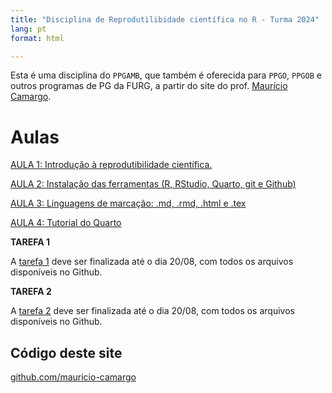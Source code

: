 ```yaml
---
title: "Disciplina de Reprodutilibidade científica no R - Turma 2024"
lang: pt
format: html

---
```


:::{.callout-note}
Esta é uma disciplina do `PPGAMB`, que também é oferecida para `PPGO`, `PPGOB` e outros programas de PG da FURG, a partir do site do prof. [Maurício Camargo](https://mauricio-camargo.github.io/).  
:::


# Aulas

[AULA 1: Introdução à reprodutibilidade científica.](Aula1.html)

[AULA 2: Instalação das ferramentas (R, RStudio, Quarto, git e Github)](https://mauricio-camargo.github.io/r-eutilizaveis/tutorial_integrar_github_rstudio.html) 

[AULA 3: Linguagens de marcação: .md, .rmd, .html e .tex](AulaMarkupLang.html)

[AULA 4: Tutorial do Quarto](Tutorial_Quarto.html)


:::{.callout}
**TAREFA 1**

A [tarefa 1](Tarefa1.html) deve ser finalizada até o dia 20/08, com todos os arquivos disponíveis no Github. 

:::

:::{.callout}
**TAREFA 2**

A [tarefa 2](Tarefa2.html) deve ser finalizada até o dia 20/08, com todos os arquivos disponíveis no Github. 

:::

<!--
## Sites dos alunos construídos com Quarto e revealjs dentro do RStudio usando o Github:

- [Bruno](https://blinhares94.github.io/repr_furg/)
- [Josiana](https://josianamm.github.io/Reprodutibilidade/)
- [Letícia](https://dentinho09.github.io/reprod_aula/)
- [Marybeth](https://marybethcostilla.github.io/again/)
- [Rosana](https://rosanacosta1995.github.io/air_pollution/)
---
-->


<!--
## Tutoriais de RMarkdown, Quarto, Git e Github.

::: aside
Estes tutoriais estão em constante aprimoramento, incorporando regularmente novos aprendizados e atualizações.
:::


[Tutorial de integração entre RStudio e Github](https://mauricio-camargo.github.io/r-eutilizaveis/tutorial_integrar_github_rstudio.html)

Os demais tutorais estão atualmente [nesta página](https://mauricio-camargo.github.io/r-eutilizaveis.html).

# Tutoriais

[Tutorial instação do RStudio e Git](Integrar_Git_RStudio.html)  
[Tutorial do Quarto - sempre em evolução](Tutorial_Quarto.html)  
[Página de exemplo do Quarto](Pagina_Exemplo.html)
[]()

---
::: aside
O site pode ser clonado do Github para o RStudio. Entre no repositório do site no Github e clique em "clonar".
:::

-->


## Código deste site

[github.com/mauricio-camargo](https://github.com/mauricio-camargo/reprodu2023)

<!-- 

# Aulas e apresentações

::: aside
As aulas são atualizadas eventualmente.
:::

[Aula inicial](Aula1.html)  
[Aula $\LaTeX$](Aula_Latex.html)  

---
-->


<!--
# Tarefas

::: aside
As tarefas serão verificadas durante as aulas.
:::

[Tarefa 1](Tarefa1.html)  
[Tarefa 2](Tarefa2.html)  
[Tarefa 3](Tarefa3.html)  
[Tarefa 4](Tarefa4.html)  
-->

